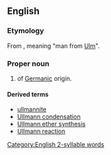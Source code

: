 ==English==
{{wikipedia}}

===Etymology===
From {{uder|en|de|-}}, meaning "man from [[Ulm]]".

===Proper noun===
{{en-proper noun|s}}

# {{surname|en|from=German}} of [[Germanic]] origin.

====Derived terms====
* [[ullmannite]]
* [[Ullmann condensation]]
* [[Ullmann ether synthesis]]
* [[Ullmann reaction]]

[[Category:English 2-syllable words]]